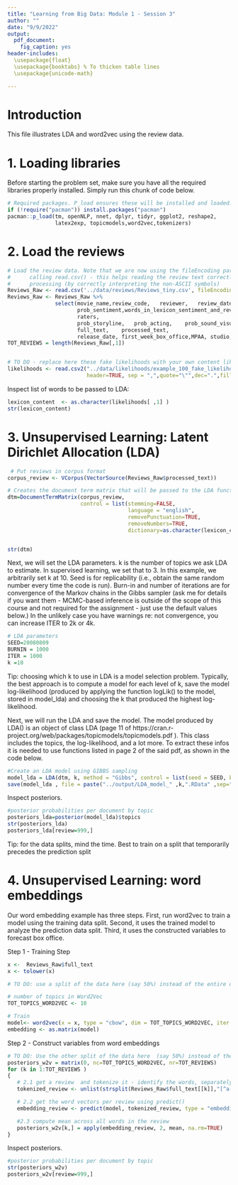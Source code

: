 ```yaml
---
title: "Learning from Big Data: Module 1 - Session 3"
author: ""
date: "9/9/2022"
output:
  pdf_document:
    fig_caption: yes
header-includes:
  \usepackage{float}
  \usepackage{booktabs} % To thicken table lines
  \usepackage{unicode-math}

---
```

# Introduction
This file illustrates LDA and word2vec using the review data.


# 1.  Loading libraries
Before starting the problem set, make sure you have all the required libraries properly installed. 
Simply run this chunk of code below.

```r

# Required packages. P_load ensures these will be installed and loaded.
if (!require("pacman")) install.packages("pacman")
pacman::p_load(tm, openNLP, nnet, dplyr, tidyr, ggplot2, reshape2,
               latex2exp, topicmodels,word2vec,tokenizers)

```

# 2. Load the reviews
```r
# Load the review data. Note that we are now using the fileEncoding parameter when
#      calling read.csv() - this helps reading the review text correctly for further 
#      processing (by correctly interpreting the non-ASCII symbols)
Reviews_Raw <- read.csv('../data/reviews/Reviews_tiny.csv', fileEncoding="ISO-8859-1") 
Reviews_Raw <- Reviews_Raw %>% 
               select(movie_name,review_code,	reviewer,	review_date, num_eval,
                      prob_sentiment,words_in_lexicon_sentiment_and_review, ratio_helpful,	
                      raters,   
                      prob_storyline,	prob_acting,	prob_sound_visual,
                      full_text,	processed_text,
                      release_date,	first_week_box_office,MPAA,	studio,	num_theaters )
TOT_REVIEWS = length(Reviews_Raw[,1]) 


# TO DO - replace here these fake likelihoods with your own content likelihood file
likelihoods <- read.csv2("../data/likelihoods/example_100_fake_likelihood_topic.csv", 
                         header=TRUE, sep = ",",quote="\"",dec=".",fill=FALSE)[,1:4]
```

Inspect list of words to be passed to LDA: 
```r
lexicon_content  <- as.character(likelihoods[ ,1] )
str(lexicon_content)
```
 


# 3. Unsupervised Learning:  Latent Dirichlet Allocation (LDA)  

```r
 # Put reviews in corpus format
corpus_review <- VCorpus(VectorSource(Reviews_Raw$processed_text)) 

# Creates the document term matrix that will be passed to the LDA function
dtm=DocumentTermMatrix(corpus_review, 
                       control = list(stemming=FALSE,
                                      language = "english",
                                      removePunctuation=TRUE,
                                      removeNumbers=TRUE,
                                      dictionary=as.character(lexicon_content)) )


str(dtm)

```


Next, we will set the LDA parameters. k is the number of topics we ask LDA to estimate. In supervised learning, we set that to 3. In this example, we arbitrarily set k at 10. Seed is for replicability (i.e., obtain the same random number every time the code is run). Burn-in and number of iterations are for convergence of the Markov chains in the Gibbs sampler (ask me for details if you want them - MCMC-based inference is outside of the scope of this course and not required for the assignment - just use the default values below.) In the unlikely case you have warnings re: not convergence, you can increase ITER to 2k or 4k.


```r
# LDA parameters
SEED=20080809 
BURNIN = 1000 
ITER = 1000
k =10
```
Tip: choosing which k to use in LDA is a model selection problem. Typically, the best approach is to compute a model for each level of k, save the model log-likelihood (produced by applying the function logLik() to the model, stored in model_lda) and choosing the k that produced the  highest log-likelihood.

Next, we will run the LDA and save the model. The model produced by LDA() is an object of class LDA (page 11 of https://cran.r-project.org/web/packages/topicmodels/topicmodels.pdf ). This class includes the topics, the log-likelihood, and a lot more. To extract these infos it is needed to use functions listed in page 2 of the said pdf, as shown in the code below.
```r
#Create an LDA model using GIBBS sampling
model_lda = LDA(dtm, k, method = "Gibbs", control = list(seed = SEED, burnin = BURNIN, iter = ITER) , mc.cores = 4)
save(model_lda , file = paste("../output/LDA_model_" ,k,".RData" ,sep="")) 
```

Inspect posteriors.
```r
#posterior probabilities per document by topic
posteriors_lda=posterior(model_lda)$topics
str(posteriors_lda)
posteriors_lda[review=999,]
```

Tip: for the data splits, mind the time. Best to train on a split that temporarily precedes the prediction split 

  
# 4. Unsupervised Learning:  word embeddings  

Our word embedding example has three steps. First, run word2vec to train a model using the training data split. Second, it uses the trained model to analyze the prediction data split. Third, it uses the constructed variables to forecast box office.


Step 1 - Training Step

```r
x <-  Reviews_Raw$full_text
x <- tolower(x)

# TO DO: use a split of the data here (say 50%) instead of the entire dataset

# number of topics in Word2Vec
TOT_TOPICS_WORD2VEC <- 10

# Train
model<- word2vec(x = x, type = "cbow", dim = TOT_TOPICS_WORD2VEC, iter = 20)
embedding <- as.matrix(model)
``` 

Step 2 -  Construct variables from word embeddings 
```r

# TO DO: Use the other split of the data here  (say 50%) instead of the entire dataset
posteriors_w2v = matrix(0, nc=TOT_TOPICS_WORD2VEC, nr=TOT_REVIEWS)
for (k in 1:TOT_REVIEWS )
{
   # 2.1 get a review  and tokenize it - identify the words, separately
   tokenized_review <- unlist(strsplit(Reviews_Raw$full_text[[k]],"[^a-zA-Z0-9]+"))

   # 2.2 get the word vectors per review using predict()
   embedding_review <- predict(model, tokenized_review, type = "embedding")

   #2.3 compute mean across all words in the review 
   posteriors_w2v[k,] = apply(embedding_review, 2, mean, na.rm=TRUE)
}
``` 

Inspect posteriors.
```r
#posterior probabilities per document by topic
str(posteriors_w2v)
posteriors_w2v[review=999,]
```




  

